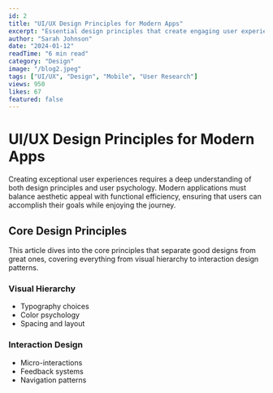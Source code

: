 ```yaml
---
id: 2
title: "UI/UX Design Principles for Modern Apps"
excerpt: "Essential design principles that create engaging user experiences in today's digital landscape."
author: "Sarah Johnson"
date: "2024-01-12"
readTime: "6 min read"
category: "Design"
image: "/blog2.jpeg"
tags: ["UI/UX", "Design", "Mobile", "User Research"]
views: 950
likes: 67
featured: false
---
```


# UI/UX Design Principles for Modern Apps

Creating exceptional user experiences requires a deep understanding of both design principles and user psychology. Modern applications must balance aesthetic appeal with functional efficiency, ensuring that users can accomplish their goals while enjoying the journey.

## Core Design Principles

This article dives into the core principles that separate good designs from great ones, covering everything from visual hierarchy to interaction design patterns.

### Visual Hierarchy

- Typography choices
- Color psychology
- Spacing and layout

### Interaction Design

- Micro-interactions
- Feedback systems
- Navigation patterns
